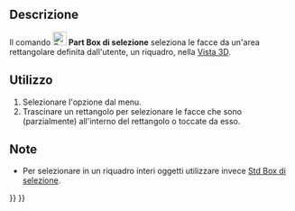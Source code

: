 <languages/>

{{Docnav/it
|[[Part_Export/it|Esporta CAD]]
|[[Part_ShapeFromMesh/it|Crea forma da mesh]]
|[[Part_Workbench/it|Part]]
|IconL=Part_Export.svg
|IconR=Part_ShapeFromMesh.svg
|IconC=Workbench_Part.svg
}}

{{GuiCommand/it
|Name=Part BoxSelection
|Name/it=Part Box di selezione
|MenuLocation=Part → Box di selezione
|Workbenches=[[Part_Workbench/it|Part]]
|Version=0.18
|SeeAlso=[[Std_BoxSelection/it|Box di selezione]], [[Std_BoxElementSelection/it|Selezione elementi]]
}}

<span id="Description"></span>
==Descrizione==

Il comando [[Image:Part_BoxSelection.svg|24px]] '''Part Box di selezione''' seleziona le facce da un'area rettangolare definita dall'utente, un riquadro, nella [[3D_view/it|Vista 3D]].

<span id="Usage"></span>
==Utilizzo== 

# Selezionare l'opzione {{MenuCommand|Parte → [[Image:Part_BoxSelection.svg|16px]] Box di selezione}} dal menu.
# Trascinare un rettangolo per selezionare le facce che sono (parzialmente) all'interno del rettangolo o toccate da esso.

<span id="Notes"></span>
==Note==

* Per selezionare in un riquadro interi oggetti utilizzare invece [[Std BoxSelection/it|Std Box di selezione]].


{{Docnav/it
|[[Part_Export/it|Esporta CAD]]
|[[Part_ShapeFromMesh/it|Crea forma da mesh]]
|[[Part_Workbench/it|Part]]
|IconL=Part_Export.svg
|IconR=Part_ShapeFromMesh.svg
|IconC=Workbench_Part.svg
}}

{{Part_Tools_navi{{#translation:}}}}
{{Userdocnavi{{#translation:}}}}